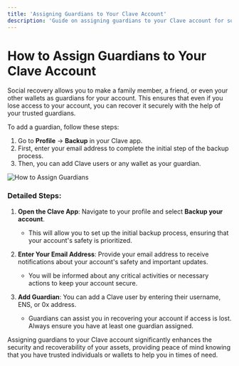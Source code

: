 ```yaml
---
title: 'Assigning Guardians to Your Clave Account'
description: 'Guide on assigning guardians to your Clave account for social recovery.'
---
```


# How to Assign Guardians to Your Clave Account

Social recovery allows you to make a family member, a friend, or even your other wallets as guardians for your account. This ensures that even if you lose access to your account, you can recover it securely with the help of your trusted guardians.

To add a guardian, follow these steps:

1. Go to **Profile** -> **Backup** in your Clave app.
2. First, enter your email address to complete the initial step of the backup process.
3. Then, you can add Clave users or any wallet as your guardian.

![How to Assign Guardians](./images/assign1.png)

### Detailed Steps:

1. **Open the Clave App**: Navigate to your profile and select **Backup your account**.
   - This will allow you to set up the initial backup process, ensuring that your account's safety is prioritized.

2. **Enter Your Email Address**: Provide your email address to receive notifications about your account's safety and important updates.
   - You will be informed about any critical activities or necessary actions to keep your account secure.

3. **Add Guardian**: You can add a Clave user by entering their username, ENS, or 0x address.
   - Guardians can assist you in recovering your account if access is lost. Always ensure you have at least one guardian assigned.

Assigning guardians to your Clave account significantly enhances the security and recoverability of your assets, providing peace of mind knowing that you have trusted individuals or wallets to help you in times of need.
